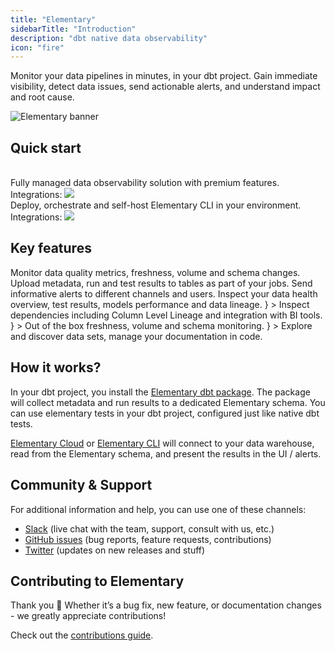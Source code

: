 ```yaml
---
title: "Elementary"
sidebarTitle: "Introduction"
description: "dbt native data observability"
icon: "fire"
---
```


Monitor your data pipelines in minutes, in your dbt project. Gain immediate visibility, detect data issues, send actionable alerts, and understand impact and root cause.

<div className="dark:#4A165C rounded-md p-0">
  <img
    src="https://res.cloudinary.com/diuctyblm/image/upload/v1699193505/mintlify_header_eqa3jy.png"
    alt="Elementary banner"
  />
</div>

## Quick start

<CardGroup cols={2}>
  <Card
    title="Elementary Cloud"
    icon="cloud"
    iconType="solid"
    href="quickstart"
  >
    <br />
    Fully managed data observability solution with premium features.
    <br />
    Integrations:
    <img src="https://res.cloudinary.com/diuctyblm/image/upload/v1699269702/cloud_integrations_4_qlaycc.png" />
  </Card>
  <Card
    title="Elementary OSS"
    icon="square-terminal"
    iconType="solid"
    href="quickstart-cli-package"
  >
    <br />
    Deploy, orchestrate and self-host Elementary CLI in your environment.
    <br />
    Integrations:
    <img src="https://res.cloudinary.com/diuctyblm/image/upload/v1699269702/cli_integrations_4_bach1a.png" />
  </Card>
</CardGroup>

## Key features

<CardGroup cols={1}>
  <Card title="Data anomaly detection" icon="monitor-waveform" iconType="solid" href="/data-tests/introduction">
    Monitor data quality metrics, freshness, volume and schema changes.
  </Card>
  <Card
    title="dbt artifacts, run results and model performance"
    icon="table-tree"
    iconType="regular"
  >
    Upload metadata, run and test results to tables as part of your jobs.
  </Card>
  <Card title="Slack alerts" icon="slack" iconType="regular">
    Send informative alerts to different channels and users.
  </Card>
  <Card title="Data observability dashboard" icon="browsers" iconType="solid">
    Inspect your data health overview, test results, models performance and data
    lineage.
  </Card>
  <Card
    title="End-to-end data lineage"
    icon={
      <svg
        width="102"
        height="17"
        viewBox="0 0 102 17"
        fill="none"
        xmlns="http://www.w3.org/2000/svg"
      >
        <rect
          x="0.5"
          y="1"
          width="101"
          height="15"
          rx="7.5"
          fill="#FE9356"
          fill-opacity="0.1"
        />
        <path
          d="M6.612 11.5V5.2H10.725V6.127H7.764V7.855H10.455V8.755H7.764V10.573H10.725V11.5H6.612ZM11.8151 11.5V5.2H12.9671V10.6H15.7571V11.5H11.8151ZM16.7722 11.5V5.2H20.8852V6.127H17.9242V7.855H20.6152V8.755H17.9242V10.573H20.8852V11.5H16.7722ZM21.9753 11.5V5.2H23.3433L25.3503 9.196L27.3303 5.2H28.6983V11.5H27.5463V7.153L25.7913 10.6H24.8823L23.1273 7.153V11.5H21.9753ZM29.9206 11.5V5.2H34.0336V6.127H31.0726V7.855H33.7636V8.755H31.0726V10.573H34.0336V11.5H29.9206ZM35.1237 11.5V5.2H36.2757L39.2367 9.637V5.2H40.3887V11.5H39.2367L36.2757 7.072V11.5H35.1237ZM43.077 11.5V6.127H41.241V5.2H46.074V6.127H44.229V11.5H43.077ZM45.8545 11.5L48.1585 5.2H49.4545L51.7585 11.5H50.5345L50.0305 10.042H47.5735L47.0605 11.5H45.8545ZM47.8885 9.142H49.7155L48.7975 6.523L47.8885 9.142ZM52.57 11.5V5.2H54.883C55.387 5.2 55.801 5.287 56.125 5.461C56.455 5.629 56.701 5.86 56.863 6.154C57.025 6.442 57.106 6.763 57.106 7.117C57.106 7.501 57.004 7.852 56.8 8.17C56.602 8.488 56.29 8.719 55.864 8.863L57.169 11.5H55.846L54.676 9.016H53.722V11.5H52.57ZM53.722 8.17H54.811C55.195 8.17 55.477 8.077 55.657 7.891C55.837 7.705 55.927 7.459 55.927 7.153C55.927 6.853 55.837 6.613 55.657 6.433C55.483 6.253 55.198 6.163 54.802 6.163H53.722V8.17ZM59.5867 11.5V9.259L57.4717 5.2H58.7767L60.1717 8.107L61.5577 5.2H62.8447L60.7387 9.259V11.5H59.5867ZM68.5802 11.608C67.9442 11.608 67.3982 11.473 66.9422 11.203C66.4862 10.927 66.1352 10.546 65.8892 10.06C65.6432 9.568 65.5202 9.001 65.5202 8.359C65.5202 7.717 65.6432 7.15 65.8892 6.658C66.1352 6.166 66.4862 5.782 66.9422 5.506C67.3982 5.23 67.9442 5.092 68.5802 5.092C69.3362 5.092 69.9542 5.281 70.4342 5.659C70.9202 6.031 71.2232 6.556 71.3432 7.234H70.0742C69.9962 6.892 69.8282 6.625 69.5702 6.433C69.3182 6.235 68.9822 6.136 68.5622 6.136C67.9802 6.136 67.5242 6.334 67.1942 6.73C66.8642 7.126 66.6992 7.669 66.6992 8.359C66.6992 9.049 66.8642 9.592 67.1942 9.988C67.5242 10.378 67.9802 10.573 68.5622 10.573C68.9822 10.573 69.3182 10.483 69.5702 10.303C69.8282 10.117 69.9962 9.862 70.0742 9.538H71.3432C71.2232 10.186 70.9202 10.693 70.4342 11.059C69.9542 11.425 69.3362 11.608 68.5802 11.608ZM72.363 11.5V5.2H73.515V10.6H76.305V11.5H72.363ZM79.7007 11.608C79.0707 11.608 78.5187 11.47 78.0447 11.194C77.5767 10.918 77.2077 10.537 76.9377 10.051C76.6737 9.559 76.5417 8.992 76.5417 8.35C76.5417 7.708 76.6737 7.144 76.9377 6.658C77.2077 6.166 77.5767 5.782 78.0447 5.506C78.5187 5.23 79.0707 5.092 79.7007 5.092C80.3247 5.092 80.8737 5.23 81.3477 5.506C81.8217 5.782 82.1907 6.166 82.4547 6.658C82.7187 7.144 82.8507 7.708 82.8507 8.35C82.8507 8.992 82.7187 9.559 82.4547 10.051C82.1907 10.537 81.8217 10.918 81.3477 11.194C80.8737 11.47 80.3247 11.608 79.7007 11.608ZM79.7007 10.573C80.3007 10.573 80.7777 10.375 81.1317 9.979C81.4917 9.583 81.6717 9.04 81.6717 8.35C81.6717 7.66 81.4917 7.117 81.1317 6.721C80.7777 6.325 80.3007 6.127 79.7007 6.127C79.1007 6.127 78.6207 6.325 78.2607 6.721C77.9007 7.117 77.7207 7.66 77.7207 8.35C77.7207 9.04 77.9007 9.583 78.2607 9.979C78.6207 10.375 79.1007 10.573 79.7007 10.573ZM86.2979 11.608C85.8359 11.608 85.4189 11.518 85.0469 11.338C84.6749 11.152 84.3779 10.873 84.1559 10.501C83.9399 10.129 83.8319 9.658 83.8319 9.088V5.2H84.9839V9.097C84.9839 9.589 85.1009 9.955 85.3349 10.195C85.5749 10.435 85.9049 10.555 86.3249 10.555C86.7389 10.555 87.0659 10.435 87.3059 10.195C87.5459 9.955 87.6659 9.589 87.6659 9.097V5.2H88.8179V9.088C88.8179 9.658 88.7039 10.129 88.4759 10.501C88.2479 10.873 87.9419 11.152 87.5579 11.338C87.1799 11.518 86.7599 11.608 86.2979 11.608ZM89.9938 11.5V5.2H92.1448C92.8828 5.2 93.4888 5.332 93.9628 5.596C94.4428 5.854 94.7968 6.22 95.0248 6.694C95.2588 7.162 95.3758 7.714 95.3758 8.35C95.3758 8.986 95.2588 9.541 95.0248 10.015C94.7968 10.483 94.4428 10.849 93.9628 11.113C93.4888 11.371 92.8828 11.5 92.1448 11.5H89.9938ZM91.1458 10.51H92.0908C92.6188 10.51 93.0358 10.426 93.3418 10.258C93.6478 10.084 93.8668 9.838 93.9988 9.52C94.1308 9.196 94.1968 8.806 94.1968 8.35C94.1968 7.9 94.1308 7.513 93.9988 7.189C93.8668 6.865 93.6478 6.616 93.3418 6.442C93.0358 6.268 92.6188 6.181 92.0908 6.181H91.1458V10.51Z"
          fill="#FE9356"
        />
        <rect x="0.5" y="1" width="101" height="15" rx="7.5" stroke="#FE9356" />
      </svg>
    }
  >
    Inspect dependencies including Column Level Lineage and integration with BI
    tools.
  </Card>
  <Card
    title="Automated monitors"
    icon={
      <svg
        width="102"
        height="17"
        viewBox="0 0 102 17"
        fill="none"
        xmlns="http://www.w3.org/2000/svg"
      >
        <rect
          x="0.5"
          y="1"
          width="101"
          height="15"
          rx="7.5"
          fill="#FE9356"
          fill-opacity="0.1"
        />
        <path
          d="M6.612 11.5V5.2H10.725V6.127H7.764V7.855H10.455V8.755H7.764V10.573H10.725V11.5H6.612ZM11.8151 11.5V5.2H12.9671V10.6H15.7571V11.5H11.8151ZM16.7722 11.5V5.2H20.8852V6.127H17.9242V7.855H20.6152V8.755H17.9242V10.573H20.8852V11.5H16.7722ZM21.9753 11.5V5.2H23.3433L25.3503 9.196L27.3303 5.2H28.6983V11.5H27.5463V7.153L25.7913 10.6H24.8823L23.1273 7.153V11.5H21.9753ZM29.9206 11.5V5.2H34.0336V6.127H31.0726V7.855H33.7636V8.755H31.0726V10.573H34.0336V11.5H29.9206ZM35.1237 11.5V5.2H36.2757L39.2367 9.637V5.2H40.3887V11.5H39.2367L36.2757 7.072V11.5H35.1237ZM43.077 11.5V6.127H41.241V5.2H46.074V6.127H44.229V11.5H43.077ZM45.8545 11.5L48.1585 5.2H49.4545L51.7585 11.5H50.5345L50.0305 10.042H47.5735L47.0605 11.5H45.8545ZM47.8885 9.142H49.7155L48.7975 6.523L47.8885 9.142ZM52.57 11.5V5.2H54.883C55.387 5.2 55.801 5.287 56.125 5.461C56.455 5.629 56.701 5.86 56.863 6.154C57.025 6.442 57.106 6.763 57.106 7.117C57.106 7.501 57.004 7.852 56.8 8.17C56.602 8.488 56.29 8.719 55.864 8.863L57.169 11.5H55.846L54.676 9.016H53.722V11.5H52.57ZM53.722 8.17H54.811C55.195 8.17 55.477 8.077 55.657 7.891C55.837 7.705 55.927 7.459 55.927 7.153C55.927 6.853 55.837 6.613 55.657 6.433C55.483 6.253 55.198 6.163 54.802 6.163H53.722V8.17ZM59.5867 11.5V9.259L57.4717 5.2H58.7767L60.1717 8.107L61.5577 5.2H62.8447L60.7387 9.259V11.5H59.5867ZM68.5802 11.608C67.9442 11.608 67.3982 11.473 66.9422 11.203C66.4862 10.927 66.1352 10.546 65.8892 10.06C65.6432 9.568 65.5202 9.001 65.5202 8.359C65.5202 7.717 65.6432 7.15 65.8892 6.658C66.1352 6.166 66.4862 5.782 66.9422 5.506C67.3982 5.23 67.9442 5.092 68.5802 5.092C69.3362 5.092 69.9542 5.281 70.4342 5.659C70.9202 6.031 71.2232 6.556 71.3432 7.234H70.0742C69.9962 6.892 69.8282 6.625 69.5702 6.433C69.3182 6.235 68.9822 6.136 68.5622 6.136C67.9802 6.136 67.5242 6.334 67.1942 6.73C66.8642 7.126 66.6992 7.669 66.6992 8.359C66.6992 9.049 66.8642 9.592 67.1942 9.988C67.5242 10.378 67.9802 10.573 68.5622 10.573C68.9822 10.573 69.3182 10.483 69.5702 10.303C69.8282 10.117 69.9962 9.862 70.0742 9.538H71.3432C71.2232 10.186 70.9202 10.693 70.4342 11.059C69.9542 11.425 69.3362 11.608 68.5802 11.608ZM72.363 11.5V5.2H73.515V10.6H76.305V11.5H72.363ZM79.7007 11.608C79.0707 11.608 78.5187 11.47 78.0447 11.194C77.5767 10.918 77.2077 10.537 76.9377 10.051C76.6737 9.559 76.5417 8.992 76.5417 8.35C76.5417 7.708 76.6737 7.144 76.9377 6.658C77.2077 6.166 77.5767 5.782 78.0447 5.506C78.5187 5.23 79.0707 5.092 79.7007 5.092C80.3247 5.092 80.8737 5.23 81.3477 5.506C81.8217 5.782 82.1907 6.166 82.4547 6.658C82.7187 7.144 82.8507 7.708 82.8507 8.35C82.8507 8.992 82.7187 9.559 82.4547 10.051C82.1907 10.537 81.8217 10.918 81.3477 11.194C80.8737 11.47 80.3247 11.608 79.7007 11.608ZM79.7007 10.573C80.3007 10.573 80.7777 10.375 81.1317 9.979C81.4917 9.583 81.6717 9.04 81.6717 8.35C81.6717 7.66 81.4917 7.117 81.1317 6.721C80.7777 6.325 80.3007 6.127 79.7007 6.127C79.1007 6.127 78.6207 6.325 78.2607 6.721C77.9007 7.117 77.7207 7.66 77.7207 8.35C77.7207 9.04 77.9007 9.583 78.2607 9.979C78.6207 10.375 79.1007 10.573 79.7007 10.573ZM86.2979 11.608C85.8359 11.608 85.4189 11.518 85.0469 11.338C84.6749 11.152 84.3779 10.873 84.1559 10.501C83.9399 10.129 83.8319 9.658 83.8319 9.088V5.2H84.9839V9.097C84.9839 9.589 85.1009 9.955 85.3349 10.195C85.5749 10.435 85.9049 10.555 86.3249 10.555C86.7389 10.555 87.0659 10.435 87.3059 10.195C87.5459 9.955 87.6659 9.589 87.6659 9.097V5.2H88.8179V9.088C88.8179 9.658 88.7039 10.129 88.4759 10.501C88.2479 10.873 87.9419 11.152 87.5579 11.338C87.1799 11.518 86.7599 11.608 86.2979 11.608ZM89.9938 11.5V5.2H92.1448C92.8828 5.2 93.4888 5.332 93.9628 5.596C94.4428 5.854 94.7968 6.22 95.0248 6.694C95.2588 7.162 95.3758 7.714 95.3758 8.35C95.3758 8.986 95.2588 9.541 95.0248 10.015C94.7968 10.483 94.4428 10.849 93.9628 11.113C93.4888 11.371 92.8828 11.5 92.1448 11.5H89.9938ZM91.1458 10.51H92.0908C92.6188 10.51 93.0358 10.426 93.3418 10.258C93.6478 10.084 93.8668 9.838 93.9988 9.52C94.1308 9.196 94.1968 8.806 94.1968 8.35C94.1968 7.9 94.1308 7.513 93.9988 7.189C93.8668 6.865 93.6478 6.616 93.3418 6.442C93.0358 6.268 92.6188 6.181 92.0908 6.181H91.1458V10.51Z"
          fill="#FE9356"
        />
        <rect x="0.5" y="1" width="101" height="15" rx="7.5" stroke="#FE9356" />
      </svg>
    }
  >
    Out of the box freshness, volume and schema monitoring.
  </Card>
  <Card
    title="Data Catalog"
    icon={
      <svg
        width="102"
        height="17"
        viewBox="0 0 102 17"
        fill="none"
        xmlns="http://www.w3.org/2000/svg"
      >
        <rect
          x="0.5"
          y="1"
          width="101"
          height="15"
          rx="7.5"
          fill="#FE9356"
          fill-opacity="0.1"
        />
        <path
          d="M6.612 11.5V5.2H10.725V6.127H7.764V7.855H10.455V8.755H7.764V10.573H10.725V11.5H6.612ZM11.8151 11.5V5.2H12.9671V10.6H15.7571V11.5H11.8151ZM16.7722 11.5V5.2H20.8852V6.127H17.9242V7.855H20.6152V8.755H17.9242V10.573H20.8852V11.5H16.7722ZM21.9753 11.5V5.2H23.3433L25.3503 9.196L27.3303 5.2H28.6983V11.5H27.5463V7.153L25.7913 10.6H24.8823L23.1273 7.153V11.5H21.9753ZM29.9206 11.5V5.2H34.0336V6.127H31.0726V7.855H33.7636V8.755H31.0726V10.573H34.0336V11.5H29.9206ZM35.1237 11.5V5.2H36.2757L39.2367 9.637V5.2H40.3887V11.5H39.2367L36.2757 7.072V11.5H35.1237ZM43.077 11.5V6.127H41.241V5.2H46.074V6.127H44.229V11.5H43.077ZM45.8545 11.5L48.1585 5.2H49.4545L51.7585 11.5H50.5345L50.0305 10.042H47.5735L47.0605 11.5H45.8545ZM47.8885 9.142H49.7155L48.7975 6.523L47.8885 9.142ZM52.57 11.5V5.2H54.883C55.387 5.2 55.801 5.287 56.125 5.461C56.455 5.629 56.701 5.86 56.863 6.154C57.025 6.442 57.106 6.763 57.106 7.117C57.106 7.501 57.004 7.852 56.8 8.17C56.602 8.488 56.29 8.719 55.864 8.863L57.169 11.5H55.846L54.676 9.016H53.722V11.5H52.57ZM53.722 8.17H54.811C55.195 8.17 55.477 8.077 55.657 7.891C55.837 7.705 55.927 7.459 55.927 7.153C55.927 6.853 55.837 6.613 55.657 6.433C55.483 6.253 55.198 6.163 54.802 6.163H53.722V8.17ZM59.5867 11.5V9.259L57.4717 5.2H58.7767L60.1717 8.107L61.5577 5.2H62.8447L60.7387 9.259V11.5H59.5867ZM68.5802 11.608C67.9442 11.608 67.3982 11.473 66.9422 11.203C66.4862 10.927 66.1352 10.546 65.8892 10.06C65.6432 9.568 65.5202 9.001 65.5202 8.359C65.5202 7.717 65.6432 7.15 65.8892 6.658C66.1352 6.166 66.4862 5.782 66.9422 5.506C67.3982 5.23 67.9442 5.092 68.5802 5.092C69.3362 5.092 69.9542 5.281 70.4342 5.659C70.9202 6.031 71.2232 6.556 71.3432 7.234H70.0742C69.9962 6.892 69.8282 6.625 69.5702 6.433C69.3182 6.235 68.9822 6.136 68.5622 6.136C67.9802 6.136 67.5242 6.334 67.1942 6.73C66.8642 7.126 66.6992 7.669 66.6992 8.359C66.6992 9.049 66.8642 9.592 67.1942 9.988C67.5242 10.378 67.9802 10.573 68.5622 10.573C68.9822 10.573 69.3182 10.483 69.5702 10.303C69.8282 10.117 69.9962 9.862 70.0742 9.538H71.3432C71.2232 10.186 70.9202 10.693 70.4342 11.059C69.9542 11.425 69.3362 11.608 68.5802 11.608ZM72.363 11.5V5.2H73.515V10.6H76.305V11.5H72.363ZM79.7007 11.608C79.0707 11.608 78.5187 11.47 78.0447 11.194C77.5767 10.918 77.2077 10.537 76.9377 10.051C76.6737 9.559 76.5417 8.992 76.5417 8.35C76.5417 7.708 76.6737 7.144 76.9377 6.658C77.2077 6.166 77.5767 5.782 78.0447 5.506C78.5187 5.23 79.0707 5.092 79.7007 5.092C80.3247 5.092 80.8737 5.23 81.3477 5.506C81.8217 5.782 82.1907 6.166 82.4547 6.658C82.7187 7.144 82.8507 7.708 82.8507 8.35C82.8507 8.992 82.7187 9.559 82.4547 10.051C82.1907 10.537 81.8217 10.918 81.3477 11.194C80.8737 11.47 80.3247 11.608 79.7007 11.608ZM79.7007 10.573C80.3007 10.573 80.7777 10.375 81.1317 9.979C81.4917 9.583 81.6717 9.04 81.6717 8.35C81.6717 7.66 81.4917 7.117 81.1317 6.721C80.7777 6.325 80.3007 6.127 79.7007 6.127C79.1007 6.127 78.6207 6.325 78.2607 6.721C77.9007 7.117 77.7207 7.66 77.7207 8.35C77.7207 9.04 77.9007 9.583 78.2607 9.979C78.6207 10.375 79.1007 10.573 79.7007 10.573ZM86.2979 11.608C85.8359 11.608 85.4189 11.518 85.0469 11.338C84.6749 11.152 84.3779 10.873 84.1559 10.501C83.9399 10.129 83.8319 9.658 83.8319 9.088V5.2H84.9839V9.097C84.9839 9.589 85.1009 9.955 85.3349 10.195C85.5749 10.435 85.9049 10.555 86.3249 10.555C86.7389 10.555 87.0659 10.435 87.3059 10.195C87.5459 9.955 87.6659 9.589 87.6659 9.097V5.2H88.8179V9.088C88.8179 9.658 88.7039 10.129 88.4759 10.501C88.2479 10.873 87.9419 11.152 87.5579 11.338C87.1799 11.518 86.7599 11.608 86.2979 11.608ZM89.9938 11.5V5.2H92.1448C92.8828 5.2 93.4888 5.332 93.9628 5.596C94.4428 5.854 94.7968 6.22 95.0248 6.694C95.2588 7.162 95.3758 7.714 95.3758 8.35C95.3758 8.986 95.2588 9.541 95.0248 10.015C94.7968 10.483 94.4428 10.849 93.9628 11.113C93.4888 11.371 92.8828 11.5 92.1448 11.5H89.9938ZM91.1458 10.51H92.0908C92.6188 10.51 93.0358 10.426 93.3418 10.258C93.6478 10.084 93.8668 9.838 93.9988 9.52C94.1308 9.196 94.1968 8.806 94.1968 8.35C94.1968 7.9 94.1308 7.513 93.9988 7.189C93.8668 6.865 93.6478 6.616 93.3418 6.442C93.0358 6.268 92.6188 6.181 92.0908 6.181H91.1458V10.51Z"
          fill="#FE9356"
        />
        <rect x="0.5" y="1" width="101" height="15" rx="7.5" stroke="#FE9356" />
      </svg>
    }
  >
    Explore and discover data sets, manage your documentation in code.
  </Card>
</CardGroup>

## How it works?

In your dbt project, you install the [Elementary dbt package](/quickstart#install-the-dbt-package).
The package will collect metadata and run results to a dedicated Elementary schema.
You can use elementary tests in your dbt project, configured just like native dbt tests.

[Elementary Cloud](/cloud/introduction) or [Elementary CLI](/understand-elementary/cli-install#install-and-configure) will connect to your data warehouse, read from the Elementary schema, and present the results in the UI / alerts.

## Community & Support

For additional information and help, you can use one of these channels:

- [Slack](https://elementary-data.com/community) (live chat with the team, support, consult with us, etc.)
- [GitHub issues](https://github.com/elementary-data/elementary-lineage/issues) (bug reports, feature requests, contributions)
- [Twitter](https://twitter.com/ElementaryData) (updates on new releases and stuff)

## Contributing to Elementary

Thank you 🧡 Whether it’s a bug fix, new feature, or documentation changes - we greatly appreciate contributions!

Check out the [contributions guide](/general/contributions).
